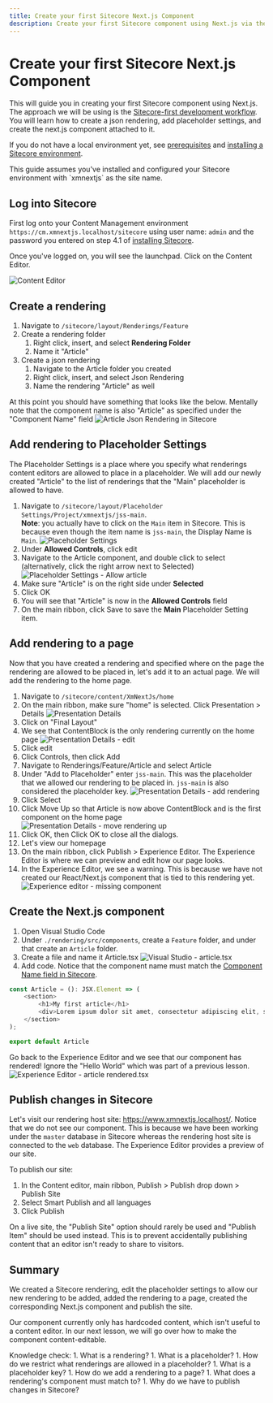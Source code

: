 ```yaml
---
title: Create your first Sitecore Next.js Component
description: Create your first Sitecore component using Next.js via the Sitecore-first development workflow.
---
```


# Create your first Sitecore Next.js Component
This will guide you in creating your first Sitecore component using Next.js. The approach we will be using is the [Sitecore-first development workflow](https://doc.sitecore.com/xp/en/developers/hd/210/sitecore-headless-development/sitecore-first-development-workflow.html).
You will learn how to create a json rendering, add placeholder settings, and create the next.js component attached to it. 

If you do not have a local environment yet, see [prerequisites](/environment/prerequisites) and [installing a Sitecore environment](/environment/installing-and-running-the-sitecore-environment).

<Callout type="warning">
    This guide assumes you've installed and configured your Sitecore environment with `xmnextjs` as the site name.
</Callout>

## Log into Sitecore
First log onto your Content Management environment `https://cm.xmnextjs.localhost/sitecore` using user name: `admin` and the password
you entered on step 4.1 of [installing Sitecore](/environment/installing-and-running-the-sitecore-environment#installing).

Once you've logged on, you will see the launchpad. Click on the Content Editor.

![Content Editor](../../public/images/sitecore/content-editor.png)

## Create a rendering
1. Navigate to `/sitecore/layout/Renderings/Feature`
1. Create a rendering folder
    1. Right click, insert, and select **Rendering Folder**
    1. Name it "Article"
1. Create a json rendering
    1. Navigate to the Article folder you created
    1. Right click, insert, and select Json Rendering
    1. Name the rendering "Article" as well

At this point you should have something that looks like the below. Mentally note that the component name is also "Article" as specified under the "Component Name" field
![Article Json Rendering in Sitecore](../../public/images/sitecore/article-rendering.png)

## Add rendering to Placeholder Settings
The Placeholder Settings is a place where you specify what renderings content editors are allowed to place in a placeholder. We will add our newly created "Article"
to the list of renderings that the "Main" placeholder is allowed to have.

1. Navigate to `/sitecore/layout/Placeholder Settings/Project/xmnextjs/jss-main`.  
**Note**: you actually have to click on the `Main` item in Sitecore. This is because even though the item name is `jss-main`, the Display Name is `Main`.
![Placeholder Settings](../../public/images/sitecore/placeholder-settings.png)
1. Under **Allowed Controls**, click edit
1. Navigate to the Article component, and double click to select (alternatively, click the right arrow next to Selected)
![Placeholder Settings - Allow article](../../public/images/sitecore/allow-article.png)
1. Make sure "Article" is on the right side under **Selected**
1. Click OK
1. You will see that "Article" is now in the **Allowed Controls** field
1. On the main ribbon, click Save to save the **Main** Placeholder Setting item.

## Add rendering to a page
Now that you have created a rendering and specified where on the page the rendering are allowed to be placed in, let's add it to an actual page.
We will add the rendering to the home page.
1. Navigate to `/sitecore/content/XmNextJs/home`
1. On the main ribbon, make sure "home" is selected. Click Presentation > Details
![Presentation Details](../../public/images/sitecore/presentation-details.png)
1. Click on "Final Layout"
1. We see that ContentBlock is the only rendering currently on the home page
![Presentation Details - edit](../../public/images/sitecore/presentation-details-edit.png)
1. Click edit
1. Click Controls, then click Add
1. Navigate to Renderings/Feature/Article and select Article
1. Under "Add to Placeholder" enter `jss-main`. This was the placeholder that we allowed our rendering to be placed in. `jss-main` is also considered the placeholder key.
![Presentation Details - add rendering](../../public/images/sitecore/article-add-rendering.png)
1. Click Select
1. Click Move Up so that Article is now above ContentBlock and is the first component on the home page
![Presentation Details - move rendering up](../../public/images/sitecore/rendering-move-up.png)
1. Click OK, then Click OK to close all the dialogs.
1. Let's view our homepage
1. On the main ribbon, click Publish > Experience Editor. The Experience Editor is where we can preview and edit how our page looks.
1. In the Experience Editor, we see a warning. This is because we have not created our React/Next.js component that is tied to this rendering yet.
![Experience editor - missing component](../../public/images/sitecore/experience-editor-missing-component.png)

## Create the Next.js component
1. Open Visual Studio Code
1. Under `./rendering/src/components`, create a `Feature` folder, and under that create an `Article` folder.
1. Create a file and name it Article.tsx
![Visual Studio - article.tsx](../../public/images/sitecore/articletsx.png)
1. Add code. Notice that the component name must match the [Component Name field in Sitecore](#create-a-rendering).
```js
const Article = (): JSX.Element => (
    <section>
        <h1>My first article</h1>
        <div>Lorem ipsum dolor sit amet, consectetur adipiscing elit, sed do eiusmod tempor incididunt ut labore et dolore magna aliqua.</div>
    </section>
);

export default Article
```
Go back to the Experience Editor and we see that our component has rendered! Ignore the "Hello World" which was part of a previous lesson.
![Experience Editor - article rendered.tsx](../../public/images/sitecore/experience-editor-article-rendered.png)

## Publish changes in Sitecore
Let's visit our rendering host site: https://www.xmnextjs.localhost/. Notice that we do not see our component.
This is because we have been working under the `master` database in Sitecore whereas the rendering host site is connected to the `web` database.
The Experience Editor provides a preview of our site.

To publish our site:
1. In the Content editor, main ribbon, Publish > Publish drop down > Publish Site
1. Select Smart Publish and all languages
1. Click Publish

<Callout type="info">
    On a live site, the "Publish Site" option should rarely be used and "Publish Item" should be used instead. This is to prevent accidentally publishing
    content that an editor isn't ready to share to visitors.
</Callout>

## Summary
We created a Sitecore rendering, edit the placeholder settings to allow our new rendering to be added, added the rendering to a page, created the corresponding
Next.js component and publish the site.

Our component currently only has hardcoded content, which isn't useful to a content editor. In our next lesson, we will go over how to make the component
content-editable.

<Callout>
    Knowledge check:  
    1. What is a rendering?  
    1. What is a placeholder?  
    1. How do we restrict what renderings are allowed in a placeholder?  
    1. What is a placeholder key?  
    1. How do we add a rendering to a page?  
    1. What does a rendering's component must match to?  
    1. Why do we have to publish changes in Sitecore?
</Callout>
